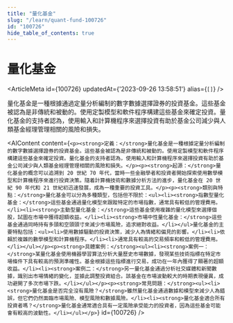 ```yaml
---
title: "量化基金"
slug: "/learn/quant-fund-100726"
id: "100726"
hide_table_of_contents: true
---
```



# 量化基金

<ArticleMeta id={100726} updatedAt={'2023-09-26 13:58:51'} alias={`[]`} />
<div className='border-solid border-b border-t-0 my-4 border-[var(--ifm-color-gray-300)]' />

量化基金是一種根據通過定量分析編制的數字數據選擇證券的投資基金。這些基金被認為是非傳統和被動的。使用定製模型和軟件程序構建這些基金來確定投資。量化基金的支持者認為，使用輸入和計算機程序來選擇投資有助於基金公司減少與人類基金經理管理相關的風險和損失。

<AIContent content={`<p><strong>定義：</strong>量化基金是一種根據定量分析編制的數字數據選擇證券的投資基金。這些基金被認為是非傳統和被動的。使用定製模型和軟件程序構建這些基金來確定投資。量化基金的支持者認為，使用輸入和計算機程序來選擇投資有助於基金公司減少與人類基金經理管理相關的風險和損失。</p><p><strong>起源：</strong>量化基金的概念可以追溯到 20 世紀 70 年代，當時一些金融學者和投資者開始探索使用數學模型和計算機程序來進行投資決策。隨着計算機技術和數據分析方法的進步，量化基金在 20 世紀 90 年代和 21 世紀初迅速發展，成為一種重要的投資工具。</p><p><strong>類別與特點：</strong>量化基金可以分為多種類型，包括但不限於：<ul><li><strong>指數型量化基金：</strong>這些基金通過量化模型來跟蹤特定的市場指數，通常具有較低的管理費用。</li><li><strong>主動型量化基金：</strong>這些基金使用複雜的量化模型來選擇個股，試圖在市場中獲得超額收益。</li><li><strong>市場中性量化基金：</strong>這些基金通過同時持有多頭和空頭頭寸來減少市場風險，追求絕對收益。</li></ul>量化基金的主要特點包括：<ul><li>使用數據驅動的投資決策，減少人為情緒和偏見的影響。</li><li>依賴於複雜的數學模型和計算機程序。</li><li>通常具有較高的交易頻率和較低的管理費用。</li></ul></p><p><strong>具體案例：</strong><ul><li><strong>案例一：</strong>某量化基金使用機器學習算法分析大量歷史市場數據，發現某些技術指標在特定市場條件下具有較高的預測準確性。基金根據這些指標進行交易，成功在一年內獲得了顯著的超額收益。</li><li><strong>案例二：</strong>另一量化基金通過分析社交媒體和新聞數據，識別出市場情緒的變化，並據此調整投資組合。該基金在市場波動較大的時期表現優異，成功避開了多次市場下跌。</li></ul></p><p><strong>常見問題：</strong><ul><li><strong>量化基金是否完全沒有風險？</strong>雖然量化基金通過數據和模型來減少人為錯誤，但它們仍然面臨市場風險、模型風險和數據風險。</li><li><strong>量化基金適合所有投資者嗎？</strong>量化基金通常適合具有一定風險承受能力的投資者，因為這些基金可能會有較高的波動性。</li></ul></p>`} id={100726} />
